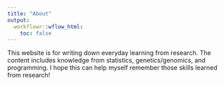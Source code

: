 ```yaml
---
title: "About"
output:
  workflowr::wflow_html:
    toc: false
---
```


This website is for writing down everyday learning from research. The content includes knowledge from statistics, genetics/genomics, and programming. I hope this can help myself remember those skills learned from research!
